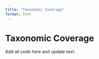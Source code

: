 ```yaml
---
title: "Taxonomic Coverage"
format: html
---
```


# Taxonomic Coverage {.unnumbered}

Add all code here and update text.
